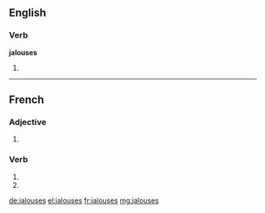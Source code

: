 ==English==

===Verb===
'''jalouses'''

# {{third-person singular of|jalouse}}
----
==French==

===Adjective===
{{fr-adj-form}}

# {{form of|feminine plural|jaloux|lang=fr}}

===Verb===
{{fr-verb-form}}

# {{conjugation of|jalouser||2|s|pres|ind|lang=fr}}
# {{conjugation of|jalouser||2|s|pres|sub|lang=fr}}

[[de:jalouses]]
[[el:jalouses]]
[[fr:jalouses]]
[[mg:jalouses]]